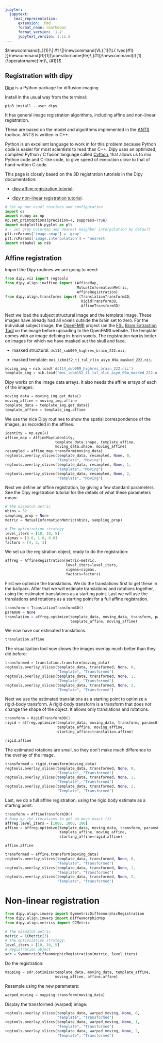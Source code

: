 ```yaml
---
jupyter:
  jupytext:
    text_representation:
      extension: .Rmd
      format_name: rmarkdown
      format_version: '1.2'
      jupytext_version: 1.11.5
---
```


$\newcommand{L}[1]{\| #1 \|}\newcommand{VL}[1]{\L{ \vec{#1} }}\newcommand{R}[1]{\operatorname{Re}\,(#1)}\newcommand{I}[1]{\operatorname{Im}\, (#1)}$

## Registration with dipy

[Dipy](http://nipy.org/dipy) is a Python package for diffusion imaging.

Install in the usual way from the terminal:

```
pip3 install --user dipy
```

It has general image registration algorithms, including affine and non-linear
registration.

These are based on the model and algorithms implemented in the [ANTS](http://picsl.upenn.edu/software/ants/) toolbox.
ANTS is written in C++.

Python is an excellent language to work in for this problem because Python
code is easier for most scientists to read than C++. Dipy uses an optimized,
compiled Python / C fusion language called [Cython](http://cython.org/), that allows us to mix
Python code and C-like code, to give speed of execution close to that of
hand-written C code.

This page is closely based on the 3D registration tutorials in the
Dipy documentation:

* [dipy affine registration tutorial](http://nipy.org/dipy/examples_built/affine_registration_3d.html);

* [dipy non-linear registration tutorial](http://nipy.org/dipy/examples_built/syn_registration_3d.html#example-syn-registration-3d).

```python
# Set up our usual routines and configuration
import os
import numpy as np
np.set_printoptions(precision=4, suppress=True)
import matplotlib.pyplot as plt
# - set gray colormap and nearest neighbor interpolation by default
plt.rcParams['image.cmap'] = 'gray'
plt.rcParams['image.interpolation'] = 'nearest'
import nibabel as nib
```

## Affine registration

Import the Dipy routines we are going to need:

```python
from dipy.viz import regtools
from dipy.align.imaffine import (AffineMap,
                                 MutualInformationMetric,
                                 AffineRegistration)
from dipy.align.transforms import (TranslationTransform3D,
                                   RigidTransform3D,
                                   AffineTransform3D)
```

Next we load the subject structural image and the template image. These images
have already had all voxels outside the brain set to zero. For the individual
subject image, the [OpenFMRI](https://openfmri.org/) project ran the [FSL](http://www.fmrib.ox.ac.uk/fsl) [Brain Extraction Tool](http://fsl.fmrib.ox.ac.uk/fsl/fslwiki/BET) on
the image before uploading to the OpenFMRI website.  The template comes with
an image defining in-brain voxels. The registration works better on images for
which we have masked out the skull and face.

* masked structural: `ds114_sub009_highres_brain_222.nii`;

* masked template:
  `mni_icbm152_t1_tal_nlin_asym_09a_masked_222.nii`.

```python
moving_img = nib.load('ds114_sub009_highres_brain_222.nii')
template_img = nib.load('mni_icbm152_t1_tal_nlin_asym_09a_masked_222.nii')
```

Dipy works on the image data arrays. It also needs the affine arrays of each
of the images:

```python
moving_data = moving_img.get_data()
moving_affine = moving_img.affine
template_data = template_img.get_data()
template_affine = template_img.affine
```

We use the nice Dipy routines to show the spatial correspondence of the
images, as recorded in the affines.

```python
identity = np.eye(4)
affine_map = AffineMap(identity,
                       template_data.shape, template_affine,
                       moving_data.shape, moving_affine)
resampled = affine_map.transform(moving_data)
regtools.overlay_slices(template_data, resampled, None, 0,
                        "Template", "Moving")
regtools.overlay_slices(template_data, resampled, None, 1,
                        "Template", "Moving")
regtools.overlay_slices(template_data, resampled, None, 2,
                        "Template", "Moving")
```

Next we define an affine registration, by giving a few standard parameters.
See the Dipy registration tutorial for the details of what these parameters
mean:

```python
# The mismatch metric
nbins = 32
sampling_prop = None
metric = MutualInformationMetric(nbins, sampling_prop)
```

```python
# The optimization strategy
level_iters = [10, 10, 5]
sigmas = [3.0, 1.0, 0.0]
factors = [4, 2, 1]
```

We set up the registration object, ready to do the registration:

```python
affreg = AffineRegistration(metric=metric,
                            level_iters=level_iters,
                            sigmas=sigmas,
                            factors=factors)
```

First we optimize the translations. We do the translations first to get these
in the ballpark. After that we will estimate translations and rotations
together, using the estimated translations as a starting point. Last we will
use the translations and rotations as a starting point for a full affine
registration.

```python
transform = TranslationTransform3D()
params0 = None
translation = affreg.optimize(template_data, moving_data, transform, params0,
                              template_affine, moving_affine)
```

We now have our estimated translations.

```python
translation.affine
```

The visualization tool now shows the images overlay much better than they did
before:

```python
transformed = translation.transform(moving_data)
regtools.overlay_slices(template_data, transformed, None, 0,
                        "Template", "Transformed")
regtools.overlay_slices(template_data, transformed, None, 1,
                        "Template", "Transformed")
regtools.overlay_slices(template_data, transformed, None, 2,
                        "Template", "Transformed")
```

Next we use the estimated translations as a starting point to optimize a
rigid-body transform. A rigid-body transform is a transform that does not
change the shape of the object. It allows only translations and rotations.

```python
transform = RigidTransform3D()
rigid = affreg.optimize(template_data, moving_data, transform, params0,
                        template_affine, moving_affine,
                        starting_affine=translation.affine)
```

```python
rigid.affine
```

The estimated rotations are small, so they don’t make much difference to the
overlay of the image.

```python
transformed = rigid.transform(moving_data)
regtools.overlay_slices(template_data, transformed, None, 0,
                        "Template", "Transformed")
regtools.overlay_slices(template_data, transformed, None, 1,
                        "Template", "Transformed")
regtools.overlay_slices(template_data, transformed, None, 2,
                        "Template", "Transformed")
```

Last, we do a full affine registration, using the rigid body estimate as a
starting point.

```python
transform = AffineTransform3D()
# Bump up the iterations to get an more exact fit
affreg.level_iters = [1000, 1000, 100]
affine = affreg.optimize(template_data, moving_data, transform, params0,
                         template_affine, moving_affine,
                         starting_affine=rigid.affine)
```

```python
affine.affine
```

```python
transformed = affine.transform(moving_data)
regtools.overlay_slices(template_data, transformed, None, 0,
                        "Template", "Transformed")
regtools.overlay_slices(template_data, transformed, None, 1,
                        "Template", "Transformed")
regtools.overlay_slices(template_data, transformed, None, 2,
                        "Template", "Transformed")
```

# Non-linear registration

```python
from dipy.align.imwarp import SymmetricDiffeomorphicRegistration
from dipy.align.imwarp import DiffeomorphicMap
from dipy.align.metrics import CCMetric
```

```python
# The mismatch metric
metric = CCMetric(3)
# The optimization strategy:
level_iters = [10, 10, 5]
# Registration object
sdr = SymmetricDiffeomorphicRegistration(metric, level_iters)
```

Do the registration:

```python
mapping = sdr.optimize(template_data, moving_data, template_affine,
                       moving_affine, affine.affine)
```

Resample using the new parameters:

```python
warped_moving = mapping.transform(moving_data)
```

Display the transformed (warped) image:

```python
regtools.overlay_slices(template_data, warped_moving, None, 0,
                        "Template", "Transformed")
regtools.overlay_slices(template_data, warped_moving, None, 1,
                        "Template", "Transformed")
regtools.overlay_slices(template_data, warped_moving, None, 2,
                        "Template", "Transformed")
```

<!-- vim:ft=rst -->
<!-- Course -->
<!-- BIC -->
<!-- Python distributions -->
<!-- Version control -->
<!-- Editors -->
<!-- Python and common libraries -->
<!-- IPython -->
<!-- Virtualenv and helpers -->
<!-- Pypi and packaging -->
<!-- Mac development -->
<!-- Windows development -->
<!-- Nipy and friends -->
<!-- FMRI datasets -->
<!-- Languages -->
<!-- Imaging software -->
<!-- Installation -->
<!-- Tutorials -->
<!-- MB tutorials -->
<!-- Ideas -->
<!-- Psych-214 -->
<!-- People -->
<!-- Licenses -->
<!-- Neuroimaging stuff -->
<!-- OpenFMRI projects -->
<!-- Unix -->
<!-- Substitutions -->
